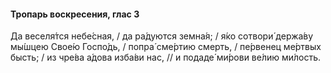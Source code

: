 #### Тропарь воскресения, глас 3

Да веселя́тся небе́сная, / да ра́дуются земна́я; / я́ко сотвори́ держа́ву мы́шцею Свое́ю Госпо́дь, / попра́ сме́ртию смерть, / пе́рвенец ме́ртвых бысть; / из чре́ва а́дова изба́ви нас, // и подаде́ ми́рови ве́лию ми́лость.
